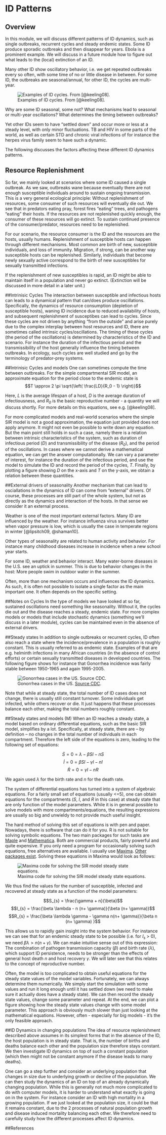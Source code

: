 
# ID Patterns

## Overview
In this module, we will discuss different patterns of ID dynamics, such as single outbreaks, recurrent cycles and steady endemic states. 
Some ID produce sporadic outbreaks and then disappear for years. Ebola is a prominent example. We will discuss in a future module how to figure out what leads to the (local) extinction of an ID.

Many other ID show oscillatory behavior, i.e. we get repeated outbreaks every so often, with some time of no or little disease in between. For some ID, the outbreaks are seasonal/annual, for other ID, the cycles are multi-year. 

![Examples of ID cycles. From [@keeling08].](./images/IDcycles.png)

Why are some ID seasonal, some not? What mechanisms lead to seasonal or multi-year oscillations? What determines the timing between outbreaks? 

Yet other IDs seem to have "settled down" and occur more or less at a steady level, with only minor fluctuations. TB and HIV in some parts of the world, as well as certain STD and chronic viral infections of for instance the herpes virus family seem to have such a dynamic.

The following discusses the factors affecting these different ID dynamics patterns. 


## Resource Replenishment
So far, we mainly looked at scenarios where some ID caused a single outbreak. As we saw, outbreaks wane because eventually there are not enough susceptible individuals around to sustain ongoing transmission. This is a very general ecological principle: Without replenishment of resources, some consumer of such resources will eventually die out. We see that in predators eating pray, forest fires "eating" trees, and pathogens "eating" their hosts. If the resources are not replenished quickly enough, the consumer of these resources will go extinct. To sustain continued presence of the consumer/predator, resources need to be replenished. 

For our scenario, the resource consumer is the ID and the resources are the hosts, usually humans. Replenishment of susceptible hosts can happen through different mechanisms. Most common are birth of new, susceptible individuals, and loss of immunity. Migration, if strong, can be another way susceptible hosts can be replenished. Similarly, individuals that become newly sexually active correspond to the birth of new susceptibles for sexually transmitted infections. 

If the replenishment of new susceptibles is rapid, an ID might be able to maintain itself in a population and never go extinct. (Extinction will be discussed in more detail in a later unit.)

##Intrinisic Cycles 
The interaction between susceptible and infectious hosts can leads to a dynamical pattern that can/does produce oscillations. Specifically, the dynamics of resource consumption (depletion of susceptible hosts), waning ID incidence due to reduced availability of hosts, and subsequent replenishment of susceptibes can lead to cycles. Since these cycles are not driven by anything "from the outside" and arise purely due to the complex interplay between host resources and ID, there are sometimes called intrinsic cycles/oscillations. The timing of these cycles (the period of the oscillations) is determined by characteristics of the ID and scenario. For instance the duration of the infectious period and the transmissibility of the host generally influence the timing between outbreaks. In ecology, such cycles are well studied and go by the terminology of predator-prey systems.


##Intrinisic Cycles and models 
One can sometimes compute the time between outbreaks. For the simple compartmental SIR model, an approximate equation for the period close to the endemic state is 
$$T \approx 2 \pi \sqrt{\left( \frac{LD}{R_0 - 1} \right)}$$

Here, _L_ is the average lifespan of a host, _D_ is the average duration of infectiousness, and _R~0~_ is the basic reproductive number - a quantity we will discuss shortly. For more details on this equations, see e.g. [@keeling08].

For more complicated models and real-world scenarios where the simple SIR model is not a good approximation, the equation just provided does not apply anymore. It might not even be possible to write down any equation. But the main point still holds in such a case, namely there is a relation between intrinsic characteristics of the system, such as duration of infectious period (_D_) and transmissibility of the disease (_R~0~_), and the period of the oscillations. In cases where we cannot derive a mathematical equation, we can get the answer computationally. We can vary a parameter of interest, for instance the duration of the infectious period, and use the model to simulate the ID and record the period of the cycles, _T_. Finally, by plotting a figure showing _D_ on the x-axis and _T_ on the y-axis, we obtain a relation between these quantities.



##External drivers of seasonality
Another mechanism that can lead to osciallations in the dynamics of ID can come from "external" drivers. Of course, these processes are still part of the whole system, but not as directly as the dynamics and interaction of the hosts. In that sense we consider it an external process. 

Weather is one of the most important external factors. Many ID are influenced by the weather. For instance influenza virus survives better when vapor pressure is low, which is usually the case in temperate regions in winter [@lipsitch09, @shaman10]. 

Other types of seasonality are related to human activity and behavior. For instance many childhood diseases increase in incidence when a new school year starts. 

For some ID, weather and behavior interact. Many water-borne diseases in the U.S. see an uptick in summer. This is due to behavior changes in the host: More people swim in outdoor water in the summer. 

Often, more than one mechanism occurs and influences the ID dynamics. As such, it is often not possible to isolate a single factor as the main important one. It often depends on the specific setting.


##Notes on Cycles
In the type of models we have looked at so far, sustained oscillations need something like seasonality. Without it, the cycles die out and the disease reaches a steady, endemic state. For more complex models or models that include stochastic dynamics (something we'll discuss in a later module), cycles can be maintained even in the absence of external drivers.


##Steady states
In addition to single outbreaks or recurrent cycles, ID often also reach a state where the incidence/prevalence in a population is roughly constant. This is usually referred to as endemic state. Examples of that are e.g. helminth infections in many African countries (in the absence of control efforts) or certain sexually transmitted diseases in developed countries. The following figure shows for instance that Gonorrhea incidence was fairly stable between 1950-1965 and again 1995-2005.

![Gonorrhea cases in the US. [Source CDC](http://www.cdc.gov/STD/stats06/images/trends-img-2.gif).](./images/gonorrhea.gif)

Note that while at steady state, the total number of ID cases does not change, there is usually still constant turnover. Some individuals get infected, while others recover or die. It just happens that these processes balance each other, making the total numbers roughly constant.


##Steady states and models (M)
When an ID reaches a steady state, a model based on ordinary differential equations, such as the basic SIR model, simplifies by a lot. Specifically, at steady state, there are -- by definition -- no changes in the total number of individuals in each compartment. Therefore the left side of the equations is zero, leading to the following set of equations:

$$\dot S = 0 = \lambda -\beta SI - nS$$ 
$$\dot I = 0 = \beta S I - \gamma I - nI$$
$$\dot R = 0 = \gamma I - nR$$

We again used $\lambda$ for the birth rate and $n$ for the death rate. 

The system of differential equations has turned into a system of algebraic equations. For a fairly small set of equations (usually <=5), one can obtain equations for the compartments (_S_, _I_, and _R_ in this case) at steady state that are only function of the model parameters. While it is in general possible to solve models with more compartments/equations, the resulting expressions are usually so big and unwieldy to not provide much useful insight.

The hard method of solving this set of equations is with pen and paper. Nowadays, there is software that can do it for you. R is not suitable for solving symbolic equations. The two main packages for such tasks are [Maple](http://www.maplesoft.com/) and [Mathematica](https://www.wolfram.com/mathematica/). Both are commercial products, fairly powerful and quite expensive. If you only need a program for occasionally solving such equations, free alternatives are available. I usually use [Maxima](http://maxima.sourceforge.net/).  [Other packages exist](http://en.wikipedia.org/wiki/Comparison_of_computer_algebra_systems). Solving these equations in Maxima would look as follows:

![Maxima code for solving the SIR model steady state equations.](./images/SSmaxima.png)

We thus find the values for the number of susceptible, infected and recovered at steady state as a function of the model parameters:

$$S_{s} = \frac{\gamma + n}{\beta}$$ 
$$I_{s} = \frac{\beta \lambda - n (n+ \gamma)}{\beta (n+ \gamma)}$$
$$R_{s} = \frac{\beta \lambda \gamma - \gamma n(n+ \gamma)}{\beta n (n+ \gamma) }$$

This allows us to rapidly gain insight into the system behavior. For instance we can see that for an endemic steady state to be possible (i.e. for _I~s~_ > 0), we need $\beta \lambda >  n(n+ \gamma)$. We can make intuitive sense out of this expression: The combination of pathogen transmission capacity ($\beta$) and birth rate ($\lambda$), which support ID persistence, needs to be stronger than the effects of general host death $n$ and host recovery $\gamma$. We will later see that this relates to the concept of reproductive number.

Often, the model is too complicated to obtain useful equations for the steady state values of the model variables. Fortunately, we can always determine them numerically. We simply start the simulation with some values and run it long enough until it has settled down (we need to make sure it actually does have a steady state). We can then record the steady state values, change some parameter and repeat. At the end, we can plot a figure showing how the steady state values change with some model parameter. This approach is obviously much slower than just looking at the mathematical equations. However, often - especially for big models - it's the only feasible approach. 


##ID Dynamics in changing populations
The idea of resource replenishment described above assumes in its simplest forms that in the absence of the ID, the host population is in steady state. That is, the number of births and deaths balance each other and the population size therefore stays constant. We then investigate ID dynamics on top of such a constant population (which then might not be constant anymore if the disease leads to many deaths).

One can go a step further and consider an underlying population that changes in size due to underlying growth or decline of the population. We can then study the dynamics of an ID on top of an already dynamically changing population. While this is generally not much more complicated to do with computer models, it is harder to understand what exactly is going on in the system. For instance consider an ID with high mortality in a growing population. If we just looked at the population size, it could be that it remains constant, due to the 2 processes of natural population growth and disease induced mortality balancing each other. We therefore need to carefully study how the different processes affect ID dynamics.

##References
